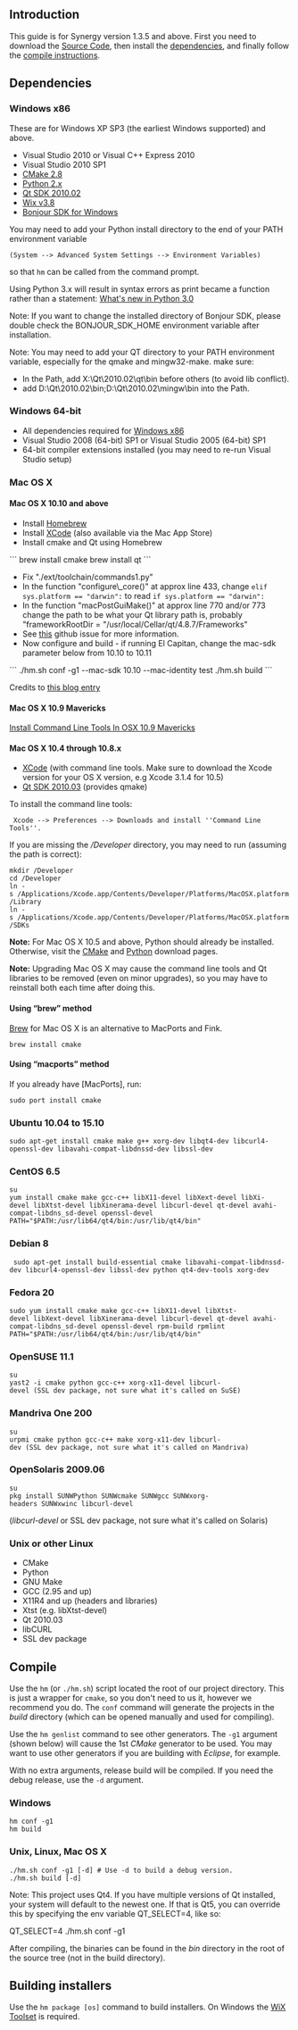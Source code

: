 ==Introduction==

This guide is for Synergy version 1.3.5 and above. First you need to download the [[Source Code]], then install the [[Compiling#dependencies|dependencies]], and finally follow the [[Compiling#Compile|compile instructions]].

==Dependencies==

===Windows x86===

These are for Windows XP SP3 (the earliest Windows supported) and above.

* Visual Studio 2010 or Visual C++ Express 2010
* Visual Studio 2010 SP1
* [http://www.cmake.org/cmake/resources/software.html CMake 2.8]
* [http://www.python.org/download/ Python 2.x]
* [http://synergy-foss.org/mirror/qt-sdk-win-opensource-2010.02.exe Qt SDK 2010.02]
* [http://wixtoolset.org/releases/ Wix v3.8]
* [https://developer.apple.com/downloads/?q=Bonjour%20SDK%20for%20Windows Bonjour SDK for Windows]

You may need to add your Python install directory to the end of your PATH environment variable <pre>(System --> Advanced System Settings --> Environment Variables)</pre> so that <code>hm</code> can be called from the command prompt.

Using Python 3.x will result in syntax errors as print became a function rather than a statement: [http://docs.python.org/3.0/whatsnew/3.0.html#print-is-a-function What's new in Python 3.0]

Note: If you want to change the installed directory of Bonjour SDK, please double check the BONJOUR_SDK_HOME environment variable after installation.

Note: You may need to add your QT directory to your PATH environment variable, especially for the qmake and mingw32-make. make sure:
* In the Path, add X:\Qt\2010.02\qt\bin before others (to avoid lib conflict).
* add D:\Qt\2010.02\bin;D:\Qt\2010.02\mingw\bin into the Path.

===Windows 64-bit===

* All dependencies required for [[Compiling#Windows_x86|Windows x86]]
* Visual Studio 2008 (64-bit) SP1 or Visual Studio 2005 (64-bit) SP1
* 64-bit compiler extensions installed (you may need to re-run Visual Studio setup)

===Mac OS X===

====Mac OS X 10.10 and above====
* Install [http://brew.sh/ Homebrew]
* Install [https://developer.apple.com/xcode/download/ XCode] (also available via the Mac App Store)
* Install cmake and Qt using Homebrew
```
brew install cmake
brew install qt
```
* Fix "./ext/toolchain/commands1.py"
* In the function "configure\_core()" at approx line 433, change <code>elif sys.platform == "darwin":</code> to read <code>if sys.platform == "darwin":</code>
* In the function "macPostGuiMake()" at approx line 770 and/or 773 change the path to be what your Qt library path is, probably "frameworkRootDir = "/usr/local/Cellar/qt/4.8.7/Frameworks"
* See [https://github.com/synergy/synergy/issues/4572 this] github issue for more information.
* Now configure and build - if running El Capitan, change the mac-sdk parameter below from 10.10 to 10.11

```
./hm.sh conf -g1 --mac-sdk 10.10 --mac-identity test
./hm.sh build
```

Credits to [https://wordpress.update.sh/archives/410 this blog entry]

====Mac OS X 10.9 Mavericks====

[http://www.computersnyou.com/2025/2013/06/install-command-line-tools-in-osx-10-9-mavericks-how-to/ Install Command Line Tools In OSX 10.9 Mavericks]

====Mac OS X 10.4 through 10.8.x====
* [https://developer.apple.com/xcode/download/ XCode] (with command line tools. Make sure to download the Xcode version for your OS X version, e.g Xcode 3.1.4 for 10.5)
* [http://download.qt.io/archive/qt/4.6/qt-mac-opensource-4.6.3.dmg.mirrorlist Qt SDK 2010.03] (provides qmake)

To install the command line tools: <pre> Xcode --> Preferences --> Downloads and install ''Command Line Tools''.</pre>

If you are missing the ''/Developer'' directory, you may need to run (assuming the path is correct):
 mkdir /Developer
 cd /Developer
 ln -s /Applications/Xcode.app/Contents/Developer/Platforms/MacOSX.platform/Library
 ln -s /Applications/Xcode.app/Contents/Developer/Platforms/MacOSX.platform/SDKs

'''Note:''' For Mac OS X 10.5 and above, Python should already be installed. Otherwise, visit the [http://www.cmake.org/cmake/resources/software.html CMake] and [http://www.python.org/download/ Python] download pages.

'''Note:''' Upgrading Mac OS X may cause the command line tools and Qt libraries to be removed (even on minor upgrades), so you may have to reinstall both each time after doing this.

====Using “brew” method====

[http://mxcl.github.com/homebrew/ Brew] for Mac OS X is an alternative to MacPorts and Fink.
 brew install cmake

====Using “macports” method====
If you already have [MacPorts], run:
 sudo port install cmake

===Ubuntu 10.04 to 15.10===
 sudo apt-get install cmake make g++ xorg-dev libqt4-dev libcurl4-openssl-dev libavahi-compat-libdnssd-dev libssl-dev

===CentOS 6.5===
 su
 yum install cmake make gcc-c++ libX11-devel libXext-devel libXi-devel libXtst-devel libXinerama-devel libcurl-devel qt-devel avahi-compat-libdns_sd-devel openssl-devel
 PATH="$PATH:/usr/lib64/qt4/bin:/usr/lib/qt4/bin"

===Debian 8===
  sudo apt-get install build-essential cmake libavahi-compat-libdnssd-dev libcurl4-openssl-dev libssl-dev python qt4-dev-tools xorg-dev

===Fedora 20===
 sudo yum install cmake make gcc-c++ libX11-devel libXtst-devel libXext-devel libXinerama-devel libcurl-devel qt-devel avahi-compat-libdns_sd-devel openssl-devel rpm-build rpmlint
 PATH="$PATH:/usr/lib64/qt4/bin:/usr/lib/qt4/bin"

===OpenSUSE 11.1===
 su
 yast2 -i cmake python gcc-c++ xorg-x11-devel libcurl-devel (SSL dev package, not sure what it's called on SuSE)

===Mandriva One 200===
 su
 urpmi cmake python gcc-c++ make xorg-x11-dev libcurl-dev (SSL dev package, not sure what it's called on Mandriva)

===OpenSolaris 2009.06===
 su
 pkg install SUNWPython SUNWcmake SUNWgcc SUNWxorg-headers SUNWxwinc libcurl-devel
(''libcurl-devel'' or SSL dev package, not sure what it's called on Solaris)

===Unix or other Linux===
* CMake
* Python
* GNU Make
* GCC (2.95 and up)
* X11R4 and up (headers and libraries)
* Xtst (e.g. libXtst-devel)
* Qt 2010.03
* libCURL
* SSL dev package

==Compile==

Use the <code>hm</code> (or <code>./hm.sh</code>) script located the root of our project directory. This is just a wrapper for <code>cmake</code>, so you don't need to us it, however we recommend you do. The <code>conf</code> command will generate the projects in the ''build'' directory (which can be opened manually and used for compiling).

Use the <code>hm genlist</code> command to see other generators. The <code>-g1</code> argument (shown below) will cause the 1st ''CMake'' generator to be used. You may want to use other generators if you are building with ''Eclipse'', for example.

With no extra arguments, release build will be compiled. If you need the debug release, use the <code>-d</code> argument.

===Windows===
 hm conf -g1
 hm build

===Unix, Linux, Mac OS X===
 ./hm.sh conf -g1 [-d] # Use -d to build a debug version.
 ./hm.sh build [-d]

Note: This project uses Qt4. If you have multiple versions of Qt installed, your system will default to the newest one. If that is Qt5, you can override this by specifying the env variable QT_SELECT=4, like so:

QT_SELECT=4 ./hm.sh conf -g1

After compiling, the binaries can be found in the ''bin'' directory in the root of the source tree (not in the build directory).

==Building installers==
Use the <code>hm package [os]</code> command to build installers. On Windows the [http://wixtoolset.org/ WiX Toolset] is required.